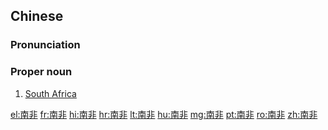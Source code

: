 ==Chinese==
{{zh-forms}}

===Pronunciation===
{{zh-pron
|m=Nánfēi
|c=naam4 fei1
|mn=Lâm-hui
|cat=pn
}}

===Proper noun===
{{zh-proper noun}}

# [[South Africa]]

{{zh-cat|Countries}}

[[el:南非]]
[[fr:南非]]
[[hi:南非]]
[[hr:南非]]
[[lt:南非]]
[[hu:南非]]
[[mg:南非]]
[[pt:南非]]
[[ro:南非]]
[[zh:南非]]